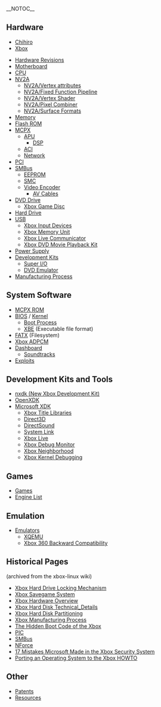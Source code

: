 {{:Main Page/Header}}
__NOTOC__

== Hardware ==

* [[Chihiro]]
* [[Xbox]]

* [[Hardware Revisions]]
* [[Motherboard]]
* [[CPU]]
* [[NV2A]]
** [[NV2A/Vertex attributes]]
** [[NV2A/Fixed Function Pipeline]]
** [[NV2A/Vertex Shader]]
** [[NV2A/Pixel Combiner]]
** [[NV2A/Surface Formats]]
* [[Memory]]
* [[Flash ROM]]
* [[MCPX]]
** [[APU]]
*** [[DSP]]
** [[ACI]]
** [[Network]]
* [[PCI]]
* [[SMBus]]
** [[EEPROM]]
** [[SMC]]
** [[Video Encoder]]
*** [[AV Cables]]
* [[DVD Drive]]
** [[Xbox Game Disc]]
* [[Hard Drive]]
* [[USB]]
** [[Xbox Input Devices]]
** [[Xbox Memory Unit]]
** [[Xbox Live Communicator]] <!-- Maybe rename this to microphones later? -->
** [[Xbox DVD Movie Playback Kit]]
* [[Power Supply]]
* [[Development Kits]]
** [[Super I/O]]
** [[DVD Emulator]]
* [[Manufacturing Process]]

== System Software ==
* [[MCPX ROM]]
* [[BIOS]] / [[Kernel]]
** [[Boot Process]]
** [[XBE]] (Executable file format)
* [[FATX]] (Filesystem)
* [[Xbox ADPCM]]
* [[Dashboard]]
** [[Soundtracks]]
* [[Exploits]]

== Development Kits and Tools ==
* [https://github.com/xqemu/nxdk nxdk (New Xbox Development Kit)]
* [[OpenXDK]]
* [[Microsoft XDK]]
** [[Xbox Title Libraries]]
** [[Direct3D]]
** [[DirectSound]]
** [[System Link]]
** [[Xbox Live]]
** [[Xbox Debug Monitor]]
** [[Xbox Neighborhood]]
** [[Kernel_Debug| Xbox Kernel Debugging]]

== Games ==
* [[:Category:Games|Games]]
* [[Engine List]]

== Emulation ==
* [[Emulators]]
** [[XQEMU]]
** [[Xbox 360 Backward Compatibility]]

== Historical Pages ==
(archived from the xbox-linux wiki)
* [[Xbox Hard Drive Locking Mechanism]]
* [[Xbox Savegame System]]
* [[Xbox Hardware Overview]]
* [[Xbox Hard Disk Technical_Details]]
* [[Xbox Hard Disk Partitioning]]
* [[Xbox Manufacturing Process]]
* [[The Hidden Boot Code of the Xbox]]
* [[PIC]]
* [[SMBus]]
* [[NForce]]
* [[17 Mistakes Microsoft Made in the Xbox Security System]]
* [[Porting an Operating System to the Xbox HOWTO]]

== Other ==
* [[Patents]]
* [[Resources]]